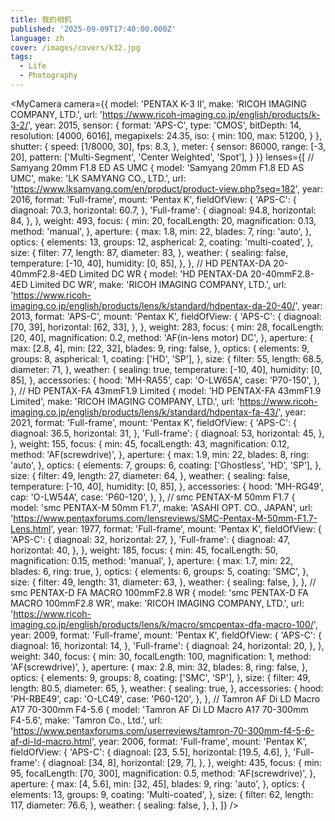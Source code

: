 ```yaml
---
title: 我的相机
published: '2025-09-09T17:40:00.000Z'
language: zh
cover: /images/covers/k32.jpg
tags:
  - Life
  - Photography
---
```


<TableLayoutAuto />

<MyCamera camera={{
  model: 'PENTAX K-3 II',
  make: 'RICOH IMAGING COMPANY, LTD.',
  url: 'https://www.ricoh-imaging.co.jp/english/products/k-3-2/',
  year: 2015,
  sensor: {
    format: 'APS-C',
    type: 'CMOS',
    bitDepth: 14,
    resolution: [4000, 6016],
    megapixels: 24.35,
    iso: {
        min: 100,
        max: 51200,
    }
  },
  shutter: {
    speed: [1/8000, 30],
    fps: 8.3,
  },
  meter: {
    sensor: 86000,
    range: [-3, 20],
    pattern: ['Multi-Segment', 'Center Weighted', 'Spot'],
  }
}} lenses={[
    // Samyang 20mm F1.8 ED AS UMC
    {
        model: 'Samyang 20mm F1.8 ED AS UMC',
        make: 'LK SAMYANG CO., LTD.',
        url: 'https://www.lksamyang.com/en/product/product-view.php?seq=182',
        year: 2016,
        format: 'Full-frame',
        mount: 'Pentax K',
        fieldOfView: {
            'APS-C': {
                diagnoal: 70.3,
                horizontal: 60.7,
            },
            'Full-frame': {
                diagnoal: 94.8,
                horizontal: 84,
            },
        },
        weight: 493,
        focus: {
            min: 20,
            focalLength: 20,
            magnification: 0.13,
            method: 'manual',
        },
        aperture: {
            max: 1.8,
            min: 22,
            blades: 7,
            ring: 'auto',
        },
        optics: {
            elements: 13,
            groups: 12,
            aspherical: 2,
            coating: 'multi-coated',
        },
        size: {
            filter: 77,
            length: 87,
            diameter: 83,
        },
        weather: {
            sealing: false,
            temperature: [-10, 40],
            humidity: [0, 85],
        },
    },
    // HD PENTAX-DA 20-40mmF2.8-4ED Limited DC WR
    {
        model: 'HD PENTAX-DA 20-40mmF2.8-4ED Limited DC WR',
        make: 'RICOH IMAGING COMPANY, LTD.',
        url: 'https://www.ricoh-imaging.co.jp/english/products/lens/k/standard/hdpentax-da-20-40/',
        year: 2013,
        format: 'APS-C',
        mount: 'Pentax K',
        fieldOfView: {
            'APS-C': {
                diagnoal: [70, 39],
                horizontal: [62, 33],
            },
        },
        weight: 283,
        focus: {
            min: 28,
            focalLength: [20, 40],
            magnification: 0.2,
            method: 'AF(in-lens motor) DC',
        },
        aperture: {
            max: [2.8, 4],
            min: [22, 32],
            blades: 9,
            ring: false,
        },
        optics: {
            elements: 9,
            groups: 8,
            aspherical: 1,
            coating: ['HD', 'SP'],
        },
        size: {
            filter: 55,
            length: 68.5,
            diameter: 71,
        },
        weather: {
            sealing: true,
            temperature: [-10, 40],
            humidity: [0, 85],
        },
        accessories: {
            hood: 'MH-RA55',
            cap: 'O-LW65A',
            case: 'P70-150',
        },
    },
    // HD PENTAX-FA 43mmF1.9 Limited
    {
        model: 'HD PENTAX-FA 43mmF1.9 Limited',
        make: 'RICOH IMAGING COMPANY, LTD.',
        url: 'https://www.ricoh-imaging.co.jp/english/products/lens/k/standard/hdpentax-fa-43/',
        year: 2021,
        format: 'Full-frame',
        mount: 'Pentax K',
        fieldOfView: {
            'APS-C': {
                diagnoal: 36.5,
                horizontal: 31,
            },
            'Full-frame': {
                diagnoal: 53,
                horizontal: 45,
            },
        },
        weight: 155,
        focus: {
            min: 45,
            focalLength: 43,
            magnification: 0.12,
            method: 'AF(screwdrive)',
        },
        aperture: {
            max: 1.9,
            min: 22,
            blades: 8,
            ring: 'auto',
        },
        optics: {
            elements: 7,
            groups: 6,
            coating: ['Ghostless', 'HD', 'SP'],
        },
        size: {
            filter: 49,
            length: 27,
            diameter: 64,
        },
        weather: {
            sealing: false,
            temperature: [-10, 40],
            humidity: [0, 85],
        },
        accessories: {
            hood: 'MH-RG49',
            cap: 'O-LW54A',
            case: 'P60-120',
        },
    },
    // smc PENTAX-M 50mm F1.7
    {
        model: 'smc PENTAX-M 50mm F1.7',
        make: 'ASAHI OPT. CO., JAPAN',
        url: 'https://www.pentaxforums.com/lensreviews/SMC-Pentax-M-50mm-F1.7-Lens.html',
        year: 1977,
        format: 'Full-frame',
        mount: 'Pentax K',
        fieldOfView: {
            'APS-C': {
                diagnoal: 32,
                horizontal: 27,
            },
            'Full-frame': {
                diagnoal: 47,
                horizontal: 40,
            },
        },
        weight: 185,
        focus: {
            min: 45,
            focalLength: 50,
            magnification: 0.15,
            method: 'manual',
        },
        aperture: {
            max: 1.7,
            min: 22,
            blades: 6,
            ring: true,
        },
        optics: {
            elements: 6,
            groups: 5,
            coating: 'SMC',
        },
        size: {
            filter: 49,
            length: 31,
            diameter: 63,
        },
        weather: {
            sealing: false,
        },
    },
    // smc PENTAX-D FA MACRO 100mmF2.8 WR
    {
        model: 'smc PENTAX-D FA MACRO 100mmF2.8 WR',
        make: 'RICOH IMAGING COMPANY, LTD.',
        url: 'https://www.ricoh-imaging.co.jp/english/products/lens/k/macro/smcpentax-dfa-macro-100/',
        year: 2009,
        format: 'Full-frame',
        mount: 'Pentax K',
        fieldOfView: {
            'APS-C': {
                diagnoal: 16,
                horizontal: 14,
            },
            'Full-frame': {
                diagnoal: 24,
                horizontal: 20,
            },
        },
        weight: 340,
        focus: {
            min: 30,
            focalLength: 100,
            magnification: 1,
            method: 'AF(screwdrive)',
        },
        aperture: {
            max: 2.8,
            min: 32,
            blades: 8,
            ring: false,
        },
        optics: {
            elements: 9,
            groups: 8,
            coating: ['SMC', 'SP'],
        },
        size: {
            filter: 49,
            length: 80.5,
            diameter: 65,
        },
        weather: {
            sealing: true,
        },
        accessories: {
            hood: 'PH-RBE49',
            cap: 'O-LC49',
            case: 'P60-120',
        },
    },
    // Tamron AF Di LD Macro A17 70-300mm F4-5.6
    {
        model: 'Tamron AF Di LD Macro A17 70-300mm F4-5.6',
        make: 'Tamron Co., Ltd.',
        url: 'https://www.pentaxforums.com/userreviews/tamron-70-300mm-f4-5-6-af-di-ld-macro.html',
        year: 2006,
        format: 'Full-frame',
        mount: 'Pentax K',
        fieldOfView: {
            'APS-C': {
                diagnoal: [23, 5.5],
                horizontal: [19.5, 4.6],
            },
            'Full-frame': {
                diagnoal: [34, 8],
                horizontal: [29, 7],
            },
        },
        weight: 435,
        focus: {
            min: 95,
            focalLength: [70, 300],
            magnification: 0.5,
            method: 'AF(screwdrive)',
        },
        aperture: {
            max: [4, 5.6],
            min: [32, 45],
            blades: 9,
            ring: 'auto',
        },
        optics: {
            elements: 13,
            groups: 9,
            coating: 'Multi-coated',
        },
        size: {
            filter: 62,
            length: 117,
            diameter: 76.6,
        },
        weather: {
            sealing: false,
        },
    },
]} />
